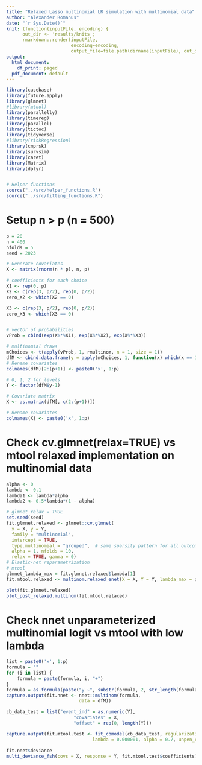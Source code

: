 ```yaml
---
title: "Relaxed Lasso multinomial LR simulation with multinomial data"
author: "Alexander Romanus"
date: "`r Sys.Date()`"
knit: (function(inputFile, encoding) { 
      out_dir <- 'results/knits';
      rmarkdown::render(inputFile,
                        encoding=encoding, 
                        output_file=file.path(dirname(inputFile), out_dir, paste(runif(1), 'relaxed_simulation_multinomial.html'))) })
output:
  html_document: 
    df_print: paged
  pdf_document: default
---
```


```r
library(casebase)
library(future.apply)
library(glmnet)
#library(mtool)
library(parallelly)
library(timereg)
library(parallel)
library(tictoc)
library(tidyverse)
#library(riskRegression)
library(cmprsk)
library(survsim)
library(caret)
library(Matrix)
library(dplyr)


# Helper functions 
source("../src/helper_functions.R")
source("../src/fitting_functions.R")
```


# Setup n > p (n = 500)
``` r
p = 20
n = 400
nfolds = 5
seed = 2023

# Generate covariates 
X <- matrix(rnorm(n * p), n, p)

# coefficients for each choice
X1 <- rep(0, p)
X2 <- c(rep(3, p/2), rep(0, p/2))
zero_X2 <- which(X2 == 0)

X3 <- c(rep(3, p/2), rep(0, p/2))
zero_X3 <- which(X3 == 0)


# vector of probabilities
vProb = cbind(exp(X%*%X1), exp(X%*%X2), exp(X%*%X3))

# multinomial draws
mChoices <- t(apply(vProb, 1, rmultinom, n = 1, size = 1))
dfM <- cbind.data.frame(y = apply(mChoices, 1, function(x) which(x == 1)), X)
# Rename covariates 
colnames(dfM)[2:(p+1)] <- paste0('x', 1:p)

# 0, 1, 2 for levels 
Y <- factor(dfM$y-1)

# Covariate matrix 
X <- as.matrix(dfM[, c(2:(p+1))])

# Rename covariates 
colnames(X) <- paste0('x', 1:p)
```


# Check cv.glmnet(relax=TRUE) vs mtool relaxed implementation on multinomial data

``` r
alpha <- 0
lambda <- 0.1
lambda1 <- lambda*alpha
lambda2 <- 0.5*lambda*(1 - alpha)

# glmnet relax = TRUE
set.seed(seed)
fit.glmnet.relaxed <- glmnet::cv.glmnet(
  x = X, y = Y,
  family = "multinomial",
  intercept = TRUE,
  type.multinomial = "grouped",  # same sparsity pattern for all outcome classes
  alpha = 1, nfolds = 10,
  relax = TRUE, gamma = 0)
# Elastic-net reparametrization
# mtool
glmnet_lambda_max = fit.glmnet.relaxed$lambda[1]
fit.mtool.relaxed <- multinom.relaxed_enet(X = X, Y = Y, lambda_max = glmnet_lambda_max, alpha = 1, seed = seed, epsilon = 0.1)

plot(fit.glmnet.relaxed)
plot_post_relaxed.multinom(fit.mtool.relaxed)
```

# Check nnet unparameterized multinomial logit vs mtool with low lambda

``` r
list = paste0('x', 1:p)
formula = ""
for (i in list) {
    formula = paste(formula, i, "+")
}
formula = as.formula(paste("y ~", substr(formula, 2, str_length(formula) - 2), "- 1"))
capture.output(fit.nnet <- nnet::multinom(formula,
                           data = dfM))

cb_data_test = list("event_ind" = as.numeric(Y),
                         "covariates" = X,
                         "offset" = rep(0, length(Y)))

capture.output(fit.mtool.test <- fit_cbmodel(cb_data_test, regularization = 'elastic-net',
                                lambda = 0.000001, alpha = 0.7, unpen_cov = 1))

```

``` r
fit.nnet$deviance
multi_deviance_fsh(covs = X, response = Y, fit.mtool.test$coefficients)
```


